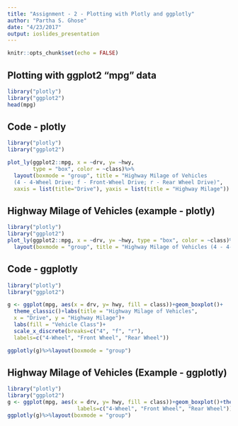 ```yaml
---
title: "Assignment - 2 - Plotting with Plotly and ggplotly"
author: "Partha S. Ghose"
date: "4/23/2017"
output: ioslides_presentation
---
```


```r
knitr::opts_chunk$set(echo = FALSE)
```

## Plotting with ggplot2 "mpg" data
```r
library("plotly")
library("ggplot2")
head(mpg)
```

## Code - plotly
```r

library("plotly")
library("ggplot2")

plot_ly(ggplot2::mpg, x = ~drv, y= ~hwy,
        type = "box", color = ~class)%>%
  layout(boxmode = "group", title = "Highway Milage of Vehicles 
  (4 - 4-Wheel Drive; f - Front-Wheel Drive; r - Rear Wheel Drive)",
  xaxis = list(title="Drive"), yaxis = list(title = "Highway Milage"))
```

## Highway Milage of Vehicles  (example - plotly)
```r

library("plotly")
library("ggplot2")
plot_ly(ggplot2::mpg, x = ~drv, y= ~hwy, type = "box", color = ~class)%>%
  layout(boxmode = "group", title = "Highway Milage of Vehicles (4 - 4-Wheel Drive; f - Front-Wheel Drive; r - Rear Wheel Drive)",  xaxis = list(title="Drive"), yaxis = list(title = "Highway Milage"))
```


## Code - ggplotly

```r

library("plotly")
library("ggplot2")

g <- ggplot(mpg, aes(x = drv, y= hwy, fill = class))+geom_boxplot()+
  theme_classic()+labs(title = "Highway Milage of Vehicles", 
  x = "Drive", y = "Highway Milage")+
  labs(fill = "Vehicle Class")+
  scale_x_discrete(breaks=c("4", "f", "r"),
  labels=c("4-Wheel", "Front Wheel", "Rear Wheel"))

ggplotly(g)%>%layout(boxmode = "group")
```


## Highway Milage of Vehicles (Example - ggplotly)

```r

library("plotly")
library("ggplot2")
g <- ggplot(mpg, aes(x = drv, y= hwy, fill = class))+geom_boxplot()+theme_classic()+labs(title = "Highway Milage of Vehicles", x = "Drive", y = "Highway Milage")+labs(fill = "Vehicle Class")+scale_x_discrete(breaks=c("4", "f", "r"),
                      labels=c("4-Wheel", "Front Wheel", "Rear Wheel"))
ggplotly(g)%>%layout(boxmode = "group")
```

